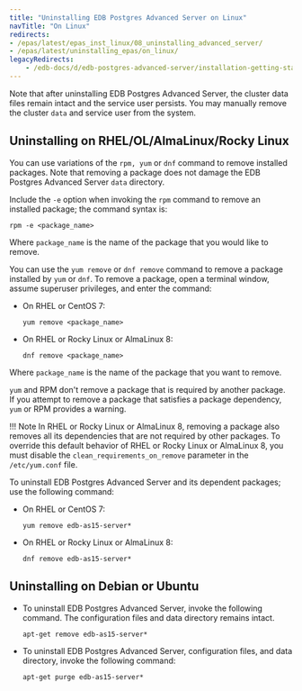 ```yaml
---
title: "Uninstalling EDB Postgres Advanced Server on Linux"
navTitle: "On Linux"
redirects:
- /epas/latest/epas_inst_linux/08_uninstalling_advanced_server/
- /epas/latest/uninstalling_epas/on_linux/
legacyRedirects:
    - /edb-docs/d/edb-postgres-advanced-server/installation-getting-started/installation-guide/9.6/EDB_Postgres_Advanced_Server_Installation_Guide.1.77.html
---
```


Note that after uninstalling EDB Postgres Advanced Server, the cluster data files remain intact and the service user persists. You may manually remove the cluster `data` and service user from the system.

## Uninstalling on RHEL/OL/AlmaLinux/Rocky Linux

You can use variations of the `rpm, yum` or `dnf` command to remove installed packages. Note that removing a package does not damage the EDB Postgres Advanced Server `data` directory.

Include the `-e` option when invoking the `rpm` command to remove an installed package; the command syntax is:

```text
rpm -e <package_name>
```

Where `package_name` is the name of the package that you would like to remove.

You can use the `yum remove` or `dnf remove` command to remove a package installed by `yum` or `dnf`. To remove a package, open a terminal window, assume superuser privileges, and enter the command:

-   On RHEL or CentOS 7:

    ```text
    yum remove <package_name>
    ```

-   On RHEL or Rocky Linux or AlmaLinux 8:

    ```text
    dnf remove <package_name>
    ```

Where `package_name` is the name of the package that you want to remove.

`yum` and RPM don't remove a package that is required by another package. If you attempt to remove a package that satisfies a package dependency, `yum` or RPM provides a warning.

!!! Note
    In RHEL or Rocky Linux or AlmaLinux 8, removing a package also removes all its dependencies that are not required by other packages. To override this default behavior of RHEL or Rocky Linux or AlmaLinux 8, you must disable the `clean_requirements_on_remove` parameter in the `/etc/yum.conf` file.

To uninstall EDB Postgres Advanced Server and its dependent packages; use the following command:

-   On RHEL or CentOS 7:

    ```text
    yum remove edb-as15-server*
    ```

-   On RHEL or Rocky Linux or AlmaLinux 8:

    ```text
    dnf remove edb-as15-server*
    ```

## Uninstalling on Debian or Ubuntu

-   To uninstall EDB Postgres Advanced Server, invoke the following command. The configuration files and data directory remains intact.

    ```text
    apt-get remove edb-as15-server*
    ```

-   To uninstall EDB Postgres Advanced Server, configuration files, and data directory, invoke the following command:

    ```text
    apt-get purge edb-as15-server*
    ```
